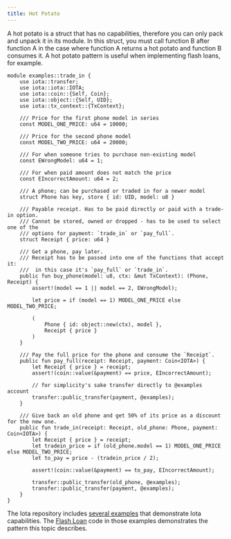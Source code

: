 ```yaml
---
title: Hot Potato
---
```



A hot potato is a struct that has no capabilities, therefore you can only pack and unpack it in its module. In this struct, you must call function B after function A in the case where function A returns a hot potato and function B consumes it. A hot potato pattern is useful when implementing flash loans, for example.

```move
module examples::trade_in {
    use iota::transfer;
    use iota::iota::IOTA;
    use iota::coin::{Self, Coin};
    use iota::object::{Self, UID};
    use iota::tx_context::{TxContext};

    /// Price for the first phone model in series
    const MODEL_ONE_PRICE: u64 = 10000;

    /// Price for the second phone model
    const MODEL_TWO_PRICE: u64 = 20000;

    /// For when someone tries to purchase non-existing model
    const EWrongModel: u64 = 1;

    /// For when paid amount does not match the price
    const EIncorrectAmount: u64 = 2;

    /// A phone; can be purchased or traded in for a newer model
    struct Phone has key, store { id: UID, model: u8 }

    /// Payable receipt. Has to be paid directly or paid with a trade-in option.
    /// Cannot be stored, owned or dropped - has to be used to select one of the
    /// options for payment: `trade_in` or `pay_full`.
    struct Receipt { price: u64 }

    /// Get a phone, pay later.
    /// Receipt has to be passed into one of the functions that accept it:
    ///  in this case it's `pay_full` or `trade_in`.
    public fun buy_phone(model: u8, ctx: &mut TxContext): (Phone, Receipt) {
        assert!(model == 1 || model == 2, EWrongModel);

        let price = if (model == 1) MODEL_ONE_PRICE else MODEL_TWO_PRICE;

        (
            Phone { id: object::new(ctx), model },
            Receipt { price }
        )
    }

    /// Pay the full price for the phone and consume the `Receipt`.
    public fun pay_full(receipt: Receipt, payment: Coin<IOTA>) {
        let Receipt { price } = receipt;
        assert!(coin::value(&payment) == price, EIncorrectAmount);

        // for simplicity's sake transfer directly to @examples account
        transfer::public_transfer(payment, @examples);
    }

    /// Give back an old phone and get 50% of its price as a discount for the new one.
    public fun trade_in(receipt: Receipt, old_phone: Phone, payment: Coin<IOTA>) {
        let Receipt { price } = receipt;
        let tradein_price = if (old_phone.model == 1) MODEL_ONE_PRICE else MODEL_TWO_PRICE;
        let to_pay = price - (tradein_price / 2);

        assert!(coin::value(&payment) == to_pay, EIncorrectAmount);

        transfer::public_transfer(old_phone, @examples);
        transfer::public_transfer(payment, @examples);
    }
}
```

The Iota repository includes [several examples](https://github.com/iotaledger/kinesis/tree/main/examples/move) that demonstrate Iota capabilities. The [Flash Loan](https://github.com/iotaledger/kinesis/blob/main/examples/move/flash_lender/sources/example.move) code in those examples demonstrates the pattern this topic describes.
